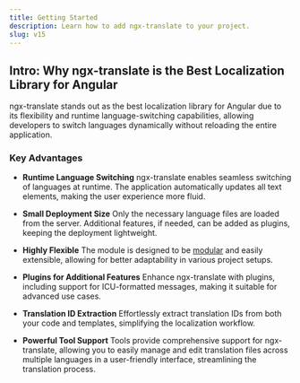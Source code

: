 ```yaml
---
title: Getting Started
description: Learn how to add ngx-translate to your project.
slug: v15
---
```



## Intro: Why ngx-translate is the Best Localization Library for Angular

ngx-translate stands out as the best localization library for Angular due to its flexibility and runtime language-switching capabilities, allowing developers to switch languages dynamically without reloading the entire application.

### Key Advantages

* **Runtime Language Switching**
  ngx-translate enables seamless switching of languages at runtime. The application automatically updates all text elements, making the user experience more fluid.

* **Small Deployment Size**
  Only the necessary language files are loaded from the server. Additional features, if needed, can be added as plugins, keeping the deployment lightweight.

* **Highly Flexible**
  The module is designed to be [modular](/v15/reference/concepts) and easily extensible, allowing for better adaptability in various project setups.

* **Plugins for Additional Features**
  Enhance ngx-translate with plugins, including support for ICU-formatted messages, making it suitable for advanced use cases.

* **Translation ID Extraction**
  Effortlessly extract translation IDs from both your code and templates, simplifying the localization workflow.

* **Powerful Tool Support**
  Tools provide comprehensive support for ngx-translate, allowing you to easily manage and edit translation files across multiple languages in a
  user-friendly interface, streamlining the translation process.

